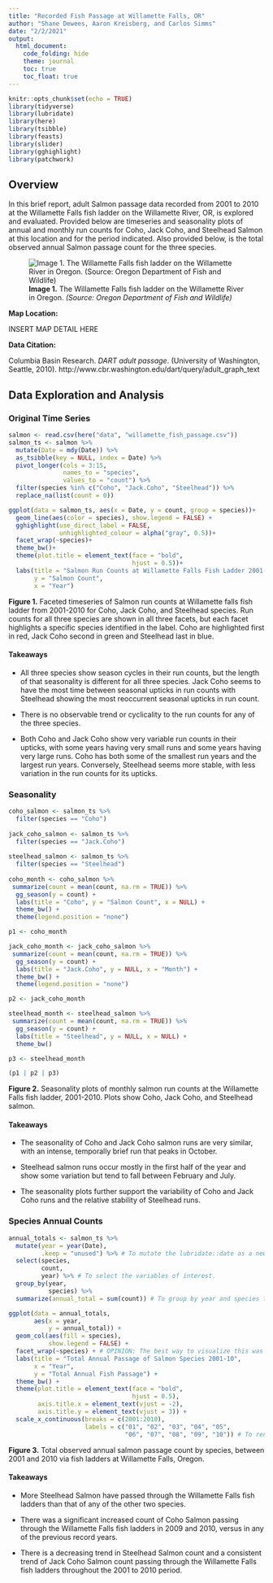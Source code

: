 ```yaml
---
title: "Recorded Fish Passage at Willamette Falls, OR"
author: "Shane Dewees, Aaron Kreisberg, and Carlos Simms"
date: "2/2/2021"
output:
  html_document:
    code_folding: hide
    theme: journal
    toc: true
    toc_float: true
---
```

```r
knitr::opts_chunk$set(echo = TRUE)
library(tidyverse)
library(lubridate)
library(here)
library(tsibble)
library(feasts)
library(slider)
library(gghighlight)
library(patchwork)
```

## Overview

In this brief report, adult Salmon passage data recorded from 2001 to 2010 at the Willamette Falls fish ladder on the Willamette River, OR, is explored and evaluated. Provided below are timeseries and seasonality plots of annual and monthly run counts for Coho, Jack Coho, and Steelhead Salmon at this location and for the period indicated. Also provided below, is the total observed annual Salmon passage count for the three species.

![**Image 1.** The Willamette Falls fish ladder on the Willamette River in Oregon. *(Source: Oregon Department of Fish and Wildlife)*](https://myodfw.com/sites/default/files/styles/380_max_width/public/2017-10/willamette_falls.jpg?itok=YSKK9Ko3)

**Map Location:**

INSERT MAP DETAIL HERE

**Data Citation:**

Columbia Basin Research. *DART adult passage*. (University of Washington, Seattle, 2010). http://www.cbr.washington.edu/dart/query/adult_graph_text

## Data Exploration and Analysis {.tabset .tabset-fade .tabset-pills}

### Original Time Series

```r
salmon <- read.csv(here("data", "willamette_fish_passage.csv"))
salmon_ts <- salmon %>% 
  mutate(Date = mdy(Date)) %>% 
  as_tsibble(key = NULL, index = Date) %>% 
  pivot_longer(cols = 3:15, 
               names_to = "species", 
               values_to = "count") %>% 
  filter(species %in% c("Coho", "Jack.Coho", "Steelhead")) %>% 
  replace_na(list(count = 0))

ggplot(data = salmon_ts, aes(x = Date, y = count, group = species))+
  geom_line(aes(color = species), show.legend = FALSE) +
  gghighlight(use_direct_label = FALSE, 
              unhighlighted_colour = alpha("gray", 0.5))+ 
  facet_wrap(~species)+
  theme_bw()+ 
  theme(plot.title = element_text(face = "bold", 
                                  hjust = 0.5))+
  labs(title = "Salmon Run Counts at Willamette Falls Fish Ladder 2001-10",
       y = "Salmon Count", 
       x = "Year")
```

**Figure 1.** Faceted timeseries of Salmon run counts at Willamette falls fish ladder from 2001-2010 for Coho, Jack Coho, and Steelhead species. Run counts for all three species are shown in all three facets, but each facet highlights a specific species identified in the label. Coho are highlighted first in red, Jack Coho second in green and Steelhead last in blue. 

#### Takeaways 

- All three species show season cycles in their run counts, but the length of that seasonality is different for all three species. Jack Coho seems to have the most time between seasonal upticks in run counts with Steelhead showing the most reoccurrent seasonal upticks in run count. 
  
- There is no observable trend or cyclicality to the run counts for any of the three species. 
  
- Both Coho and Jack Coho show very variable run counts in their upticks, with some years having very small runs and some years having very large runs. Coho has both some of the smallest run years and the largest run years. Conversely, Steelhead seems more stable, with less variation in the run counts for its upticks. 

### Seasonality

```r
coho_salmon <- salmon_ts %>% 
  filter(species == "Coho")
  
jack_coho_salmon <- salmon_ts %>% 
  filter(species == "Jack.Coho")
  
steelhead_salmon <- salmon_ts %>% 
  filter(species == "Steelhead")
  
coho_month <- coho_salmon %>% 
 summarize(count = mean(count, na.rm = TRUE)) %>% 
  gg_season(y = count) +
  labs(title = "Coho", y = "Salmon Count", x = NULL) +
  theme_bw() + 
  theme(legend.position = "none")

p1 <- coho_month

jack_coho_month <- jack_coho_salmon %>% 
 summarize(count = mean(count, na.rm = TRUE)) %>% 
  gg_season(y = count) +
  labs(title = "Jack.Coho", y = NULL, x = "Month") +
  theme_bw() + 
  theme(legend.position = "none")

p2 <- jack_coho_month

steelhead_month <- steelhead_salmon %>% 
 summarize(count = mean(count, na.rm = TRUE)) %>% 
  gg_season(y = count) +
  labs(title = "Steelhead", y = NULL, x = NULL) + 
  theme_bw()

p3 <- steelhead_month

(p1 | p2 | p3)
```

**Figure 2.** Seasonality plots of monthly salmon run counts at the Willamette Falls fish ladder, 2001-2010. Plots show Coho, Jack Coho, and Steelhead salmon.

#### Takeaways

- The seasonality of Coho and Jack Coho salmon runs are very similar, with an intense, temporally brief run that peaks in October. 

- Steelhead salmon runs occur mostly in the first half of the year and show some variation but tend to fall between February and July.

- The seasonality plots further support the variability of Coho and Jack Coho runs and the relative stability of Steelhead runs.

### Species Annual Counts

```r
annual_totals <- salmon_ts %>%
  mutate(year = year(Date), 
         .keep = "unused") %>% # To mutate the lubridate::date as a new variable "year" and omit the source variable "date".
  select(species, 
         count, 
         year) %>% # To select the variables of interest.
  group_by(year, 
           species) %>% 
  summarize(annual_total = sum(count)) # To group by year and species to derive annual totals.

ggplot(data = annual_totals, 
       aes(x = year, 
           y = annual_total)) + 
  geom_col(aes(fill = species), 
           show.legend = FALSE) + 
  facet_wrap(~species) + # OPINION: The best way to visualize this was via a faceted column graph.
  labs(title = "Total Annual Passage of Salmon Species 2001-10",
       x = "Year", 
       y = "Total Annual Fish Passage") + 
  theme_bw() + 
  theme(plot.title = element_text(face = "bold", 
                                  hjust = 0.5), 
        axis.title.x = element_text(vjust = -2), 
        axis.title.y = element_text(vjust = 3)) + 
  scale_x_continuous(breaks = c(2001:2010), 
                     labels = c("01", "02", "03", "04", "05", 
                                "06", "07", "08", "09", "10")) # To rename X axis value labels to simpler indeces.
```

**Figure 3.** Total observed annual salmon passage count by species, between 2001 and 2010 via fish ladders at Willamette Falls, Oregon. 

#### Takeaways

- More Steelhead Salmon have passed through the Willamette Falls fish ladders than that of any of the other two species.

- There was a significant increased count of Coho Salmon passing through the Willamette Falls fish ladders in 2009 and 2010, versus in any of the previous record years.

- There is a decreasing trend in Steelhead Salmon count and a consistent trend of Jack Coho Salmon count passing through the Willamette Falls fish ladders throughout the 2001 to 2010 period.
